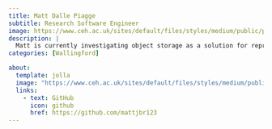 ```yaml
---
title: Matt Dalle Piagge
subtitle: Research Software Engineer
image: https://www.ceh.ac.uk/sites/default/files/styles/medium/public/pictures/2022-01/matthew-brown-160px.jpg
description: |
  Matt is currently investigating object storage as a solution for reproducible and efficient gridded data workflows. His background is in meteorology/atmospheric physics, and has become more interested in the technology and tools that support our science.
categories: [Wallingford]

about:
  template: jolla
  image: "https://www.ceh.ac.uk/sites/default/files/styles/medium/public/pictures/2022-01/matthew-brown-160px.jpg?itok=qy9M4ss1"
  links:
    - text: GitHub
      icon: github
      href: https://github.com/mattjbr123
---
```

